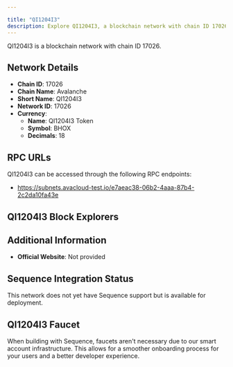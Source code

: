 ```yaml
---

title: "QI1204I3"
description: Explore QI1204I3, a blockchain network with chain ID 17026. Learn about its native currency, QI1204I3 Token, and how to interact with the network.
---
```




QI1204I3 is a blockchain network with chain ID 17026.

## Network Details

- **Chain ID**: 17026
- **Chain Name**: Avalanche
- **Short Name**: QI1204I3
- **Network ID**: 17026
- **Currency**: 
  - **Name**: QI1204I3 Token
  - **Symbol**: BHOX
  - **Decimals**: 18

## RPC URLs

QI1204I3 can be accessed through the following RPC endpoints:

- https://subnets.avacloud-test.io/e7aeac38-06b2-4aaa-87b4-2c2da10fa43e

## QI1204I3 Block Explorers



## Additional Information

- **Official Website**: Not provided

## Sequence Integration Status

This network does not yet have Sequence support but is available for deployment.

## QI1204I3 Faucet

When building with Sequence, faucets aren't necessary due to our smart account infrastructure. This allows for a smoother onboarding process for your users and a better developer experience.
